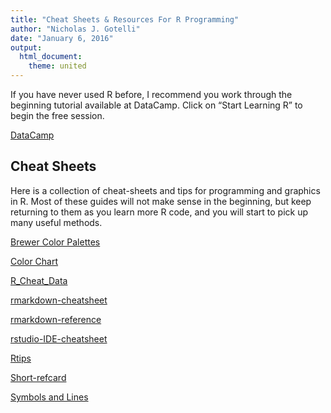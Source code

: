 ```yaml
---
title: "Cheat Sheets & Resources For R Programming"
author: "Nicholas J. Gotelli"
date: "January 6, 2016"
output: 
  html_document: 
    theme: united
---
```


If you have never used R before, I recommend you work through the beginning tutorial available at DataCamp. Click on "Start Learning R" to begin the free session.

[DataCamp](https://www.datacamp.com/)

## Cheat Sheets

Here is a collection of cheat-sheets and tips for programming and graphics in R. Most of these guides will not make sense in the beginning, but keep returning to them as you learn more R code, and you will start to pick up many useful methods.

[Brewer Color Palettes](Brewer Palettes.pdf)

[Color Chart](ColorChart.pdf)

[R_Cheat_Data](R_Cheat_Data.pdf)

[rmarkdown-cheatsheet](rmarkdown-cheatsheet.pdf)

[rmarkdown-reference](rmarkdown-reference.pdf)

[rstudio-IDE-cheatsheet](rstudio-IDE-cheatsheet.pdf)

[Rtips](Rtips.pdf)

[Short-refcard](Short-refcard.pdf)

[Symbols and Lines](Symbols and Lines.pdf)
